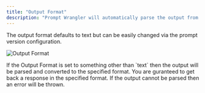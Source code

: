 ```yaml
---
title: "Output Format"
description: "Prompt Wrangler will automatically parse the output from LLMs and convert the output into `code`, `json`, `number` or just plain `text`"
---
```


The output format defaults to text but can be easily changed via the prompt version configuration.

![Output Format](/images/output-schema.png)

<Warning>
  If the Output Format is set to something other than `text` then the output
  will be parsed and converted to the specified format. You are guranteed to get
  back a response in the specified format. If the output cannot be parsed then
  an error will be thrown.
</Warning>
